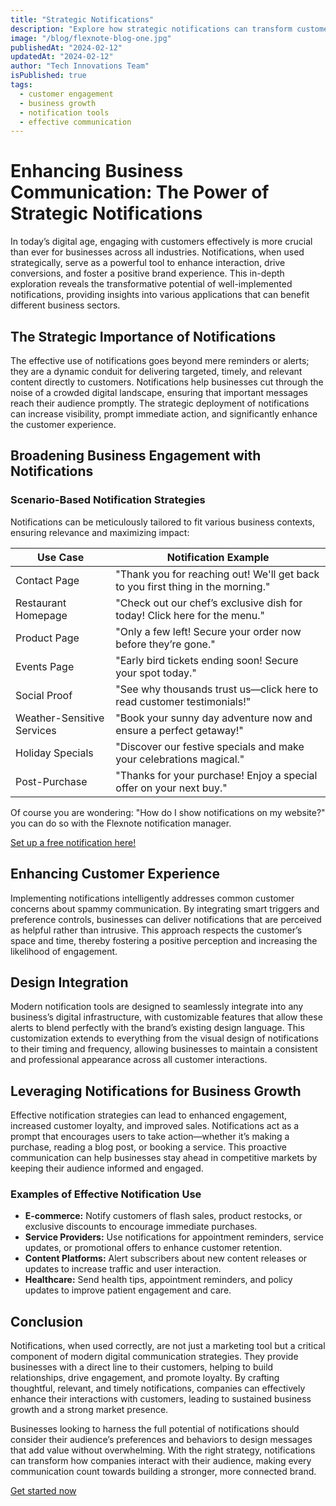 ```yaml
---
title: "Strategic Notifications"
description: "Explore how strategic notifications can transform customer engagement and drive business success."
image: "/blog/flexnote-blog-one.jpg"
publishedAt: "2024-02-12"
updatedAt: "2024-02-12"
author: "Tech Innovations Team"
isPublished: true
tags:
  - customer engagement
  - business growth
  - notification tools
  - effective communication
---
```


# Enhancing Business Communication: The Power of Strategic Notifications

In today’s digital age, engaging with customers effectively is more crucial than ever for businesses across all industries. Notifications, when used strategically, serve as a powerful tool to enhance interaction, drive conversions, and foster a positive brand experience. This in-depth exploration reveals the transformative potential of well-implemented notifications, providing insights into various applications that can benefit different business sectors.

## The Strategic Importance of Notifications

The effective use of notifications goes beyond mere reminders or alerts; they are a dynamic conduit for delivering targeted, timely, and relevant content directly to customers. Notifications help businesses cut through the noise of a crowded digital landscape, ensuring that important messages reach their audience promptly. The strategic deployment of notifications can increase visibility, prompt immediate action, and significantly enhance the customer experience.

## Broadening Business Engagement with Notifications

### Scenario-Based Notification Strategies

Notifications can be meticulously tailored to fit various business contexts, ensuring relevance and maximizing impact:

| Use Case                   | Notification Example                                                            |
| -------------------------- | ------------------------------------------------------------------------------- |
| Contact Page               | "Thank you for reaching out! We'll get back to you first thing in the morning." |
| Restaurant Homepage        | "Check out our chef’s exclusive dish for today! Click here for the menu."       |
| Product Page               | "Only a few left! Secure your order now before they’re gone."                   |
| Events Page                | "Early bird tickets ending soon! Secure your spot today."                       |
| Social Proof               | "See why thousands trust us—click here to read customer testimonials!"          |
| Weather-Sensitive Services | "Book your sunny day adventure now and ensure a perfect getaway!"               |
| Holiday Specials           | "Discover our festive specials and make your celebrations magical."             |
| Post-Purchase              | "Thanks for your purchase! Enjoy a special offer on your next buy."             |

Of course you are wondering: "How do I show notifications on my website?"
you can do so with the Flexnote notification manager.

[Set up a free notification here!](https://www.flexnote.io/notifications/create)

## Enhancing Customer Experience

Implementing notifications intelligently addresses common customer concerns about spammy communication. By integrating smart triggers and preference controls, businesses can deliver notifications that are perceived as helpful rather than intrusive. This approach respects the customer’s space and time, thereby fostering a positive perception and increasing the likelihood of engagement.

## Design Integration

Modern notification tools are designed to seamlessly integrate into any business’s digital infrastructure, with customizable features that allow these alerts to blend perfectly with the brand’s existing design language. This customization extends to everything from the visual design of notifications to their timing and frequency, allowing businesses to maintain a consistent and professional appearance across all customer interactions.

## Leveraging Notifications for Business Growth

Effective notification strategies can lead to enhanced engagement, increased customer loyalty, and improved sales. Notifications act as a prompt that encourages users to take action—whether it’s making a purchase, reading a blog post, or booking a service. This proactive communication can help businesses stay ahead in competitive markets by keeping their audience informed and engaged.

### Examples of Effective Notification Use

- **E-commerce:** Notify customers of flash sales, product restocks, or exclusive discounts to encourage immediate purchases.
- **Service Providers:** Use notifications for appointment reminders, service updates, or promotional offers to enhance customer retention.
- **Content Platforms:** Alert subscribers about new content releases or updates to increase traffic and user interaction.
- **Healthcare:** Send health tips, appointment reminders, and policy updates to improve patient engagement and care.

## Conclusion

Notifications, when used correctly, are not just a marketing tool but a critical component of modern digital communication strategies. They provide businesses with a direct line to their customers, helping to build relationships, drive engagement, and promote loyalty. By crafting thoughtful, relevant, and timely notifications, companies can effectively enhance their interactions with customers, leading to sustained business growth and a strong market presence.

Businesses looking to harness the full potential of notifications should consider their audience’s preferences and behaviors to design messages that add value without overwhelming. With the right strategy, notifications can transform how companies interact with their audience, making every communication count towards building a stronger, more connected brand.

[Get started now](https://www.flexnote.io/notifications/create)
